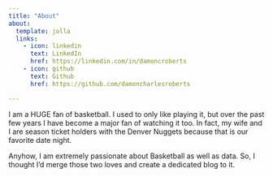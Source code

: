 ```yaml
---
title: "About"
about:
  template: jolla
  links:
    - icon: linkedin
      text: LinkedIn
      href: https://linkedin.com/in/damoncroberts
    - icon: github
      text: Github
      href: https://github.com/damoncharlesroberts

---
```


I am a HUGE fan of basketball. I used to only like playing it, but over the past few years I have become a major fan of watching it too. In fact, my wife and I are season ticket holders with the Denver Nuggets because that is our favorite date night.

Anyhow, I am extremely passionate about Basketball as well as data. So, I thought I'd merge those two loves and create a dedicated blog to it.
